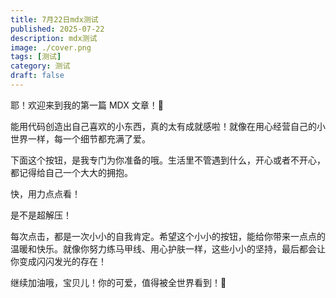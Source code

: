 ```yaml
---
title: 7月22日mdx测试
published: 2025-07-22
description: mdx测试
image: ./cover.png
tags: [测试]
category: 测试
draft: false
---
```


耶！欢迎来到我的第一篇 MDX 文章！🎉

能用代码创造出自己喜欢的小东西，真的太有成就感啦！就像在用心经营自己的小世界一样，每一个细节都充满了爱。

下面这个按钮，是我专门为你准备的哦。生活里不管遇到什么，开心或者不开心，都记得给自己一个大大的拥抱。

快，用力点点看！

<div class="flex justify-center my-8">
  <HugButton client:load />
</div>

是不是超解压！

每次点击，都是一次小小的自我肯定。希望这个小小的按钮，能给你带来一点点的温暖和快乐。就像你努力练马甲线、用心护肤一样，这些小小的坚持，最后都会让你变成闪闪发光的存在！

继续加油哦，宝贝儿！你的可爱，值得被全世界看到！💖
